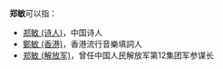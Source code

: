 '''郑敏'''可以指：
* [[郑敏_(诗人)|郑敏 (诗人)]]，中国诗人
* [[鄭敏_(香港)|鄭敏 (香港)]]，香港流行音樂填詞人
* [[郑敏_(解放军)|郑敏 (解放军)]]，曾任中国人民解放军第12集团军参谋长
{{disambig|cat=二字鄭姓人名消歧義|min}}